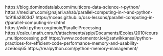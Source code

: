 <style>
div.python pre { background-color: #fdfcff; }
</style>

<style>
div.r pre { background-color: #fffffc; }
</style>


https://blog.dominodatalab.com/multicore-data-science-r-python/
https://medium.com/@najari.vahab/parallel-computing-in-r-and-python-1c916a2803d7
https://nceas.github.io/oss-lessons/parallel-computing-in-r/parallel-computing-in-r.html
https://wiki.python.org/moin/ParallelProcessing
https://calcul.math.cnrs.fr/attachments/spip/Documents/Ecoles/2010/cours_multiprocessing.pdf
https://www.codementor.io/@satwikkansal/python-practices-for-efficient-code-performance-memory-and-usability-aze6oiq65
https://realpython.com/python-memory-management/